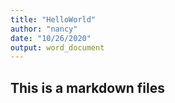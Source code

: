 ```yaml
---
title: "HelloWorld"
author: "nancy"
date: "10/26/2020"
output: word_document
---
```



## This is a markdown files